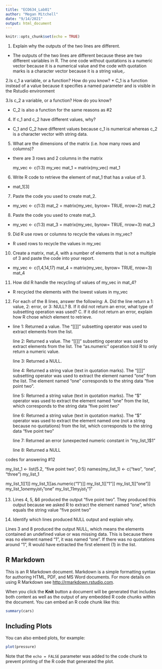 ```yaml
---
title: "ECO634_Lab01"
author: "Megan Mitchell"
date: "9/14/2021"
output: html_document
---
```


```r
knitr::opts_chunk$set(echo = TRUE)
```

1.  Explain why the outputs of the two lines are different.

* The outputs of the two lines are different because these are two different variables in R. The one code without quotations is a numeric vector because it is a numerical value and the code with quotation marks is a character vector because it is a string value,. 

2.Is c_1 a variable, or a function? How do you know?
 * C_1 is a function instead of a value because it specifies a named parameter and is visible in the Rstudio environment 

3.Is c_2 a variable, or a function? How do you know?

* C_2 is also a function for the same reasons as #2

4. If c_1 and c_2 have different values, why?

* C_1 and C_2 have different values because c_1 is numerical whereas c_2 is a character vector with string data.

5. What are the dimensions of the matrix (i.e. how many rows and columns)?

* there are 3 rows and 2 columns in the matrix

  my_vec <- c(1:3)
  my_vec
  mat_1 = matrix(my_vec)
  mat_1
  

6. Write R code to retrieve the element of mat_1 that has a value of 3.

* mat_1[3]

7. Paste the code you used to create mat_2.

* my_vec <- c(1:3)
  mat_2 = matrix(my_vec, byrow= TRUE, nrow=2)
  mat_2

8. Paste the code you used to create mat_3.

* my_vec <- c(1:3)
  mat_3 = matrix(my_vec, byrow= TRUE, nrow=3)
  mat_3


9. Did R use rows or columns to recycle the values in my_vec?

* R used rows to recycle the values in my_vec


10. Create a matrix, mat_4, with a number of elements that is not a multiple of 3 and paste the code into your report.

* my_vec <- c(1,4,14,17)
  mat_4 = matrix(my_vec, byrow= TRUE, nrow=3)
  mat_4


11.  How did R handle the recycling of values of my_vec in mat_4?

* R recycled the elements with the lowest values in my_vec 

12. For each of the 8 lines, answer the following: A. Did the line return a 1: value, 2: error, or 3: NULL? B. If it did not return an error, what type of subsetting operation was used? C. If it did not return an error, explain how R chose which element to retrieve.

* line 1: Returned a value. The "[[]]" subsetting operator was used to extract elements from the list. 

  line 2: Returned a value. The "[[]]" subsetting operator was used to extract elements from the list.                The "as.numeric" operation told R to only return a numeric value.

  line 3: Returned a NULL.

  line 4: Returned a string value (text in quotation marks). The "[[]]" subsetting operator was used to extract the     element named "one" from the list. The element named "one" corresponds to the string data "five point two". 

  line 5: Returned a string value (text in quotation marks). The "$" operator was used to extract the element named     "one" from the list, which corresponds to the string data "five point two"

  line 6:  Returned a string value (text in quotation marks). The "$" operator was used to extract the element named     one (not a string because no quotations) from the list, which corresponds to the string data "five point two"

  line 7: Returned an error (unexpected numeric constant in "my_list_1$1"

  line 8: Returned a NULL
  
 codes for answering #12

my_list_1 <- list(5.2, "five point two", 0:5)
names(my_list_1) <- c("two", "one", "three")
my_list_1


my_list_1[[1]]
my_list_1[[as.numeric("1")]]
my_list_1[["1"]]
my_list_1[["one"]]
my_list_1$one
my_list_1$"one"
my_list_1$1
my_list_1$"1"

13.
Lines 4, 5, &6 produced the output "five point two". They produced this output because we asked R to extract the element named "one", which equals the string value "five point two"

14.  Identify which lines produced NULL output and explain why.

 Lines 3 and 8 produced the output NULL, which means the elements contained an undefined value or was missing data. This is because there was no element named "1", it was named "one". If there was no quotations around "1", R would have extracted the first element (1) in the list.










## R Markdown

This is an R Markdown document. Markdown is a simple formatting syntax for authoring HTML, PDF, and MS Word documents. For more details on using R Markdown see <http://rmarkdown.rstudio.com>.

When you click the **Knit** button a document will be generated that includes both content as well as the output of any embedded R code chunks within the document. You can embed an R code chunk like this:

```r
summary(cars)
```

## Including Plots

You can also embed plots, for example:

```r
plot(pressure)
```

Note that the `echo = FALSE` parameter was added to the code chunk to prevent printing of the R code that generated the plot.
